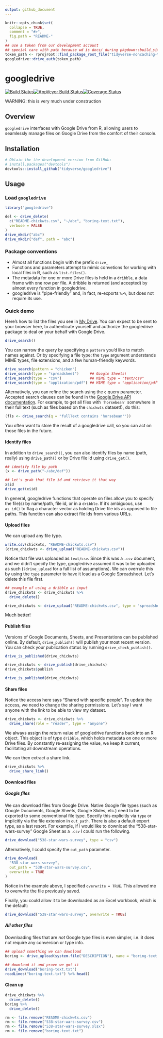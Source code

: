 ```yaml
---
output: github_document
---
```


<!-- README.md is generated from README.Rmd. Please edit that file -->

```r
knitr::opts_chunk$set(
  collapse = TRUE,
  comment = "#>",
  fig.path = "README-"
)
## use a token from our development account
## special care with path because wd is docs/ during pkgdown::build_site()
token_path <- rprojroot::find_package_root_file("tidyverse-noncaching-token.rds")
googledrive::drive_auth(token_path)
```

# googledrive

[![Build Status](https://travis-ci.org/tidyverse/googledrive.svg?branch=master)](https://travis-ci.org/tidyverse/googledrive)[![AppVeyor Build Status](https://ci.appveyor.com/api/projects/status/github/tidyverse/googledrive?branch=master&svg=true)](https://ci.appveyor.com/project/tidyverse/googledrive)[![Coverage Status](https://img.shields.io/codecov/c/github/tidyverse/googledrive/master.svg)](https://codecov.io/github/tidyverse/googledrive?branch=master) 

WARNING: this is very much under construction 

## Overview

`googledrive` interfaces with Google Drive from R, allowing users to seamlessly manage files on Google Drive from the comfort of their console. 

## Installation

```r
# Obtain the the development version from GitHub:
# install.packages("devtools")
devtools::install_github("tidyverse/googledrive")
```

## Usage

### Load `googledrive`

```r
library("googledrive")
```

```r
del <- drive_delete(
  c("README-chickwts.csv", "~/abc", "boring-text.txt"),
  verbose = FALSE
)
drive_mkdir("abc")
drive_mkdir("def", path = "abc")
```

### Package conventions

* Almost all functions begin with the prefix `drive_`
* Functions and parameters attempt to mimic convetions for working with local files in R, such as `list.files()`.
* The metadata for one or more Drive files is held in a `dribble`, a data frame with one row per file. A dribble is returned (and accepted) by almost every function in googledrive.
* googledrive is "pipe-friendly" and, in fact, re-exports `%>%`, but does not require its use.

### Quick demo

Here's how to list the files you see in [My Drive](https://drive.google.com). You can expect to be sent to your browser here, to authenticate yourself and authorize the googledrive package to deal on your behalf with Google Drive.

```r
drive_search()
```

You can narrow the query by specifying a `pattern` you'd like to match names against. Or by specifying a file type: the `type` argument understands MIME types, file extensions, and a few human-friendly keywords.

```r
drive_search(pattern = "chicken")
drive_search(type = "spreadsheet")     ## Google Sheets!
drive_search(type = "csv")             ## MIME type = "text/csv"
drive_search(type = "application/pdf") ## MIME type = "application/pdf"
```

Alternatively, you can refine the search using the `q` query parameter. Accepted search clauses can be found in the [Google Drive API documentation](https://developers.google.com/drive/v3/web/search-parameters). For example, to get all files with `'horsebean'` somewhere in their full text (such as files based on the `chickwts` dataset!), do this:

```r
(fls <- drive_search(q = "fullText contains 'horsebean'"))
```

You often want to store the result of a googledrive call, so you can act on those files in the future.

#### Identify files

In addition to `drive_search()`, you can also identify files by name (path, really) using `drive_path()` or by Drive file id using `drive_get()`.

```r
## identify file by path
(x <- drive_path("~/abc/def"))

## let's grab that file id and retrieve it that way
x$id
drive_get(x$id)
```

In general, googledrive functions that operate on files allow you to specify the file(s) by name/path, file id, or in a `dribble`. If it's ambiguous, use `as_id()` to flag a character vector as holding Drive file ids as opposed to file paths. This function can also extract file ids from various URLs.

#### Upload files

We can upload any file type. 

```r
write.csv(chickwts, "README-chickwts.csv")
(drive_chickwts <- drive_upload("README-chickwts.csv"))
```

Notice that file was uploaded as `text/csv`. Since this was a `.csv` document, and we didn't specify the type, googledrive assumed it was to be uploaded as such (`?drive_upload` for a full list of assumptions). We can overrule this by using the `type` parameter to have it load as a Google Spreadsheet. Let's delete this file first.

```r
## example of using a dribble as input
drive_chickwts <- drive_chickwts %>%
  drive_delete()

drive_chickwts <- drive_upload("README-chickwts.csv", type = "spreadsheet")
```

Much better!

#### Publish files

Versions of Google Documents, Sheets, and Presentations can be published online. By default, `drive_publish()` will publish your most recent version. You can check your publication status by running `drive_check_publish()`.

```r
drive_is_published(drive_chickwts)
```


```r
drive_chickwts <- drive_publish(drive_chickwts)
drive_chickwts$publish
```

```r
drive_is_published(drive_chickwts)
```


#### Share files

Notice the access here says "Shared with specific people". To update the access, we need to change the sharing permissions. Let's say I want anyone with the link to be able to view my dataset.

```r
drive_chickwts <- drive_chickwts %>%
  drive_share(role = "reader", type = "anyone")
```

We always assign the return value of googledrive functions back into an R object. This object is of type `dribble`, which holds metadata on one or more Drive files. By constantly re-assigning the value, we keep it current, facilitating all downstream operations.

We can then extract a share link.

```r
drive_chickwts %>%
  drive_share_link()
```

#### Download files

##### Google files

We can download files from Google Drive. Native Google file types (such as Google Documents, Google Sheets, Google Slides, etc.) need to be exported to some conventional file type. Specify this explicitly via `type` or implicitly via the file extension in `out_path`. There is also a default export type, as a last resort. For example, if I would like to download the "538-star-wars-survey" Google Sheet as a `.csv` I could run the following.

```r
drive_download("538-star-wars-survey", type = "csv")
```

Alternatively, I could specify the `out_path` parameter.
```r
drive_download(
  "538-star-wars-survey",
  out_path = "538-star-wars-survey.csv",
  overwrite = TRUE
)
```

Notice in the example above, I specified `overwrite = TRUE`. This allowed me to overwrite the file previously saved.

Finally, you could allow it to be downloaded as an Excel workbook, which is the default:

```r
drive_download("538-star-wars-survey", overwrite = TRUE)
```

##### All other files

Downloading files that are *not* Google type files is even simpler, i.e. it does not require any conversion or type info.

```r
## upload something we can download
boring <- drive_upload(system.file("DESCRIPTION"), name = "boring-text.txt")

## download it and prove we got it
drive_download("boring-text.txt")
readLines("boring-text.txt") %>% head()
```

#### Clean up

```r
drive_chickwts %>%
  drive_delete()
boring %>%
  drive_delete()
```

```r
rm <- file.remove("README-chickwts.csv")
rm <- file.remove("538-star-wars-survey.csv")
rm <- file.remove("538-star-wars-survey.xlsx")
rm <- file.remove("boring-text.txt")
```

